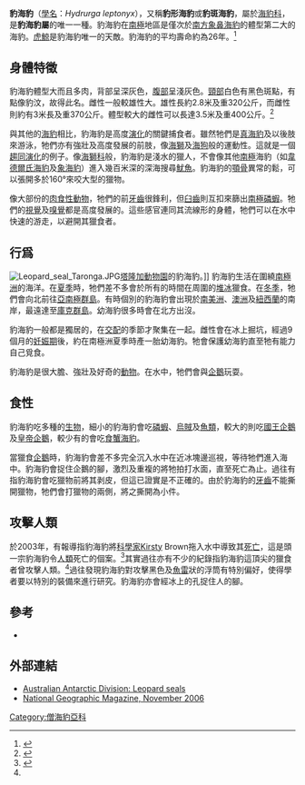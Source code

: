 {{Speciesbox
| name = 豹海豹
| fossil_range = {{Fossil range|5|0}}<small>早[[上新世|上新世]] – [[現在|現在]]</small>
| status = LC
| status_system =IUCN3.1
| status_ref=<ref name=IUCN>{{IUCN2006|assessors=Seal Specialist Group|year=1996|id=10340|title=Hydrurga leptonyx|downloaded=12-05-2006}}</ref>
| image = Hydrurga_leptonyx.JPG
| image_width = 250px
| image2              = Leopard seal human comparison.jpg
| image2_caption      = 與人類（180公分）體型大小對比
| display_parents     = 3
| genus               = Hydrurga
| parent_authority    = [[Johannes_von_Nepomuk_Franz_Xaver_Gistel|Gistel]], 1848
| species             = leptonyx
| authority           = ([[Henri_Marie_Ducrotay_de_Blainville|Blainville]], 1820)
| range_map = Hydrurga leptonyx distribution.png
| range_map_width = 250px
| range_map_caption = 豹海豹分佈圖
}}

'''豹海豹'''（[[學名|學名]]：''Hydrurga leptonyx''），又稱'''豹形海豹'''或'''豹斑海豹'''，屬於[[海豹科|海豹科]]，是'''豹海豹屬'''的唯一一種。豹海豹在[[南極|南極]]地區是僅次於[[南象海豹|南方象鼻海豹]]的體型第二大的海豹。[[虎鯨|虎鯨]]是豹海豹唯一的天敵。豹海豹的平均壽命約為26年。<ref>{{cite web |title=Leopard Seal Description & Characteristics |url=http://www.antarcticconnection.com/antarctic/wildlife/seals/leopard.shtml |work=The Antarctic Connection |accessdate=2007-12-10 |deadurl=yes |archiveurl=https://web.archive.org/web/20071215124631/http://www.antarcticconnection.com/antarctic/wildlife/seals/leopard.shtml |archivedate=2007-12-15 }}</ref>

==身體特徵==
豹海豹體型大而且多肉，背部呈深灰色，[[腹部|腹部]]呈淺灰色。[[頸部|頸部]]白色有黑色斑點，有點像豹汶，故得此名。雌性一般較雄性大。雄性長約2.8米及重320公斤，而雌性則約有3米長及重370公斤。體型較大的雌性可以長達3.5米及重400公斤。<ref>{{cite web|title=Leopard seals|url=http://www.aad.gov.au/default.asp?casid=1769|date=2004|work=Australian Antarctic Division|accessdate=2007-12-10|archive-url=https://web.archive.org/web/20061006153452/http://www.aad.gov.au/default.asp?casid=1769|archive-date=2006-10-06|dead-url=yes}}</ref>

與其他的[[海豹|海豹]]相比，豹海豹是高度[[演化|演化]]的關鍵捕食者。雖然牠們是[[真海豹|真海豹]]及以後肢來游泳，牠們亦有強壯及高度發展的前肢，像[[海獅|海獅]]及[[海狗|海狗]]般的運動性。這就是一個[[趨同演化|趨同演化]]的例子。像[[海獅科|海獅科]]般，豹海豹是淺水的獵人，不會像其他[[南極|南極]]海豹（如[[韋德爾氏海豹|韋德爾氏海豹]]及[[象海豹|象海豹]]）進入幾百米深的深海搜尋[[魷魚|魷魚]]。豹海豹的[[顎骨|顎骨]]異常的鬆，可以張開多於160°來咬大型的獵物。

像大部份的[[肉食性|肉食性]][[動物|動物]]，牠們的前[[牙齒|牙齒]]很鋒利，但[[臼齒|臼齒]]則互扣來篩出[[南極磷蝦|南極磷蝦]]。牠們的[[視覺|視覺]]及[[嗅覺|嗅覺]]都是高度發展的。這些感官連同其流線形的身體，牠們可以在水中快速的游走，以避開其獵食者。

==行爲==
[[File:Leopard_seal_Taronga.JPG|left]][[塔隆加動物園|塔隆加動物園]]的豹海豹。]]
豹海豹生活在圍繞[[南極洲|南極洲]]的海洋。在[[夏季|夏季]]時，牠們差不多會於所有的時間在周圍的[[堆冰|堆冰]]獵食。在[[冬季|冬季]]，牠們會向北前往[[亞南極群島|亞南極群島]]。有時個別的豹海豹會出現於[[南美洲|南美洲]]、[[澳洲|澳洲]]及[[紐西蘭|紐西蘭]]的南岸，最遠達至[[庫克群島|庫克群島]]。幼海豹很多時會在北方出沒。

豹海豹一般都是獨居的，在[[交配|交配]]的季節才聚集在一起。雌性會在冰上掘坑，經過9個月的[[妊娠期|妊娠期]]後，約在南極洲夏季時產一胎幼海豹。牠會保護幼海豹直至牠有能力自己覓食。

豹海豹是很大膽、強壯及好奇的[[動物|動物]]。在水中，牠們會與[[企鵝|企鵝]]玩耍。

==食性==
豹海豹吃多種的[[生物|生物]]，細小的豹海豹會吃[[磷蝦|磷蝦]]、[[烏賊|烏賊]]及[[魚類|魚類]]，較大的則吃[[國王企鵝|國王企鵝]]及[[皇帝企鵝|皇帝企鵝]]，較少有的會吃[[食蟹海豹|食蟹海豹]]。

當獵食[[企鵝|企鵝]]時，豹海豹會差不多完全沉入水中在近冰塊邊巡視，等待牠們進入海中。豹海豹會捉住企鵝的腳，激烈及重複的將牠拍打水面，直至死亡為止。過往有指豹海豹會吃獵物前將其剥皮，但這已證實是不正確的。由於豹海豹的[[牙齒|牙齒]]不能撕開獵物，牠們會打獵物的兩側，將之撕開為小件。

==攻擊人類==
於2003年，有報導指豹海豹將[[科學家|科學家]]Kirsty Brown拖入水中導致其[[死亡|死亡]]，這是頭一宗豹海豹令[[人類|人類]]死亡的個案。<ref name=NG_killer>{{cite web|title=Leopard Seal Kills Scientist in Antarctica|url=https://www.nationalgeographic.com/news/2003/8/leopard-seal-kills-scientist-in-antarctica/|work=National Geographic Society|date=August 6, 2003|first=James|last=Owen|accessdate=2007-12-10|archive-date=2020-04-27|archive-url=https://web.archive.org/web/20200427185334/https://www.nationalgeographic.com/news/2003/8/leopard-seal-kills-scientist-in-antarctica/|dead-url=no}}</ref>其實過往亦有不少的紀錄指豹海豹這頂尖的獵食者曾攻擊人類。<ref name=NG_killer/>過往發現豹海豹對攻擊黑色及[[魚雷|魚雷]]狀的浮筒有特別偏好，使得學者要以特別的裝備來進行研究。豹海豹亦會經冰上的孔捉住人的腳。

==參考==
{{reflist}}
*{{Cite book en|author=Rogers, Tracey L.|year=2002|chapter=Leopard Seal|editor=William F. Perrin, Bernd Würsig & J.G.M. Thewissen eds.|title=Encyclopedia of Marine Mammals|location=San Diego|publisher=Academic Press|pages=692-693}}

==外部連結==
{{commons+cat|Hydrurga_leptonyx|豹海豹|Hydrurga_leptonyx}}
{{Wikispecies|Hydrurga_leptonyx}}
* [https://web.archive.org/web/20061006153452/http://www.aad.gov.au/default.asp?casid=1769 Australian Antarctic Division: Leopard seals]
* [https://web.archive.org/web/20071123043610/http://www7.nationalgeographic.com/ngm/0611/feature2/ National Geographic Magazine, November 2006]
{{泛鰭足類|P.}}
{{Taxonbar|from=Q186663}}
[[Category:僧海豹亞科|Category:僧海豹亞科]]